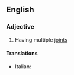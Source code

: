 ==English==

===Adjective===
{{en-adj}}

# Having multiple [[joint]]s

====Translations====
{{trans-top|having multiple joints}}
* Italian: {{t-|it|multiarticolato}}
{{trans-mid}}
{{trans-bottom}}